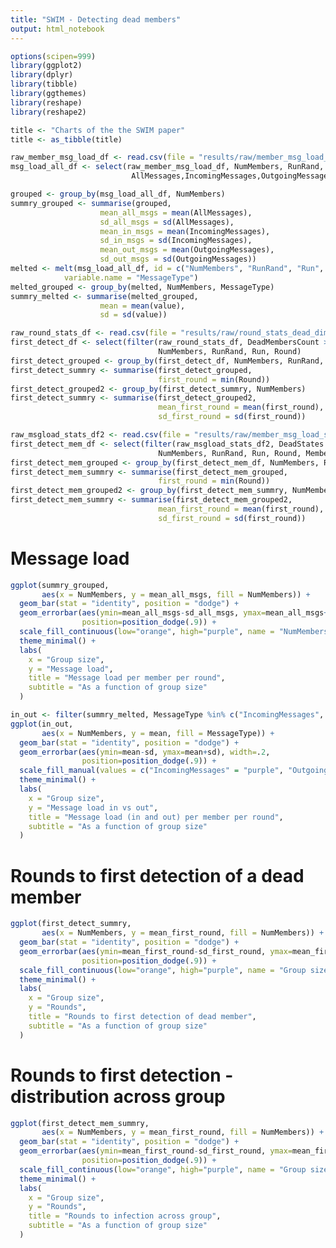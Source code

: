 ```yaml
---
title: "SWIM - Detecting dead members"
output: html_notebook
---
```


```r
options(scipen=999)
library(ggplot2)
library(dplyr)
library(tibble)
library(ggthemes)
library(reshape)
library(reshape2)

title <- "Charts of the the SWIM paper"
title <- as_tibble(title)

raw_member_msg_load_df <- read.csv(file = "results/raw/member_msg_load_stats_force40.csv", sep=",")
msg_load_all_df <- select(raw_member_msg_load_df, NumMembers, RunRand, Run, Round, Member, 
                           AllMessages,IncomingMessages,OutgoingMessages)

grouped <- group_by(msg_load_all_df, NumMembers)
summry_grouped <- summarise(grouped, 
                    mean_all_msgs = mean(AllMessages),
                    sd_all_msgs = sd(AllMessages),
                    mean_in_msgs = mean(IncomingMessages),
                    sd_in_msgs = sd(IncomingMessages),
                    mean_out_msgs = mean(OutgoingMessages),
                    sd_out_msgs = sd(OutgoingMessages))
melted <- melt(msg_load_all_df, id = c("NumMembers", "RunRand", "Run", "Round", "Member"),
            variable.name = "MessageType")
melted_grouped <- group_by(melted, NumMembers, MessageType)
summry_melted <- summarise(melted_grouped, 
                    mean = mean(value),
                    sd = sd(value))

raw_round_stats_df <- read.csv(file = "results/raw/round_stats_dead_dim_mem_5_40_many.csv", sep=",")
first_detect_df <- select(filter(raw_round_stats_df, DeadMembersCount > 0),
                                 NumMembers, RunRand, Run, Round)
first_detect_grouped <- group_by(first_detect_df, NumMembers, RunRand, Run)
first_detect_summry <- summarise(first_detect_grouped,
                                 first_round = min(Round))
first_detect_grouped2 <- group_by(first_detect_summry, NumMembers)
first_detect_summry <- summarise(first_detect_grouped2,
                                 mean_first_round = mean(first_round),
                                 sd_first_round = sd(first_round))

raw_msgload_stats_df2 <- read.csv(file = "results/raw/member_msg_load_stats_dead_dim_mem_5_40_few.csv", sep=",")
first_detect_mem_df <- select(filter(raw_msgload_stats_df2, DeadStates > 0),
                                 NumMembers, RunRand, Run, Round, Member)
first_detect_mem_grouped <- group_by(first_detect_mem_df, NumMembers, RunRand, Run, Member)
first_detect_mem_summry <- summarise(first_detect_mem_grouped,
                                 first_round = min(Round))
first_detect_mem_grouped2 <- group_by(first_detect_mem_summry, NumMembers)
first_detect_mem_summry <- summarise(first_detect_mem_grouped2,
                                 mean_first_round = mean(first_round),
                                 sd_first_round = sd(first_round))

```

# Message load

```r
ggplot(summry_grouped, 
       aes(x = NumMembers, y = mean_all_msgs, fill = NumMembers)) +
  geom_bar(stat = "identity", position = "dodge") +
  geom_errorbar(aes(ymin=mean_all_msgs-sd_all_msgs, ymax=mean_all_msgs+sd_all_msgs), width=.2,
                position=position_dodge(.9)) +
  scale_fill_continuous(low="orange", high="purple", name = "NumMembers") +
  theme_minimal() +
  labs(
    x = "Group size",
    y = "Message load",
    title = "Message load per member per round",
    subtitle = "As a function of group size"
  )
```

```r
in_out <- filter(summry_melted, MessageType %in% c("IncomingMessages", "OutgoingMessages"))
ggplot(in_out, 
       aes(x = NumMembers, y = mean, fill = MessageType)) +
  geom_bar(stat = "identity", position = "dodge") +
  geom_errorbar(aes(ymin=mean-sd, ymax=mean+sd), width=.2,
                position=position_dodge(.9)) +
  scale_fill_manual(values = c("IncomingMessages" = "purple", "OutgoingMessages" = "#A91079")) +
  theme_minimal() +
  labs(
    x = "Group size",
    y = "Message load in vs out",
    title = "Message load (in and out) per member per round",
    subtitle = "As a function of group size"
  )
```

# Rounds to first detection of a dead member

```r
ggplot(first_detect_summry, 
       aes(x = NumMembers, y = mean_first_round, fill = NumMembers)) +
  geom_bar(stat = "identity", position = "dodge") +
  geom_errorbar(aes(ymin=mean_first_round-sd_first_round, ymax=mean_first_round+sd_first_round), width=.2,
                position=position_dodge(.9)) +
  scale_fill_continuous(low="orange", high="purple", name = "Group size") +
  theme_minimal() +
  labs(
    x = "Group size",
    y = "Rounds",
    title = "Rounds to first detection of dead member",
    subtitle = "As a function of group size"
  )
```

# Rounds to first detection - distribution across group

```r
ggplot(first_detect_mem_summry, 
       aes(x = NumMembers, y = mean_first_round, fill = NumMembers)) +
  geom_bar(stat = "identity", position = "dodge") +
  geom_errorbar(aes(ymin=mean_first_round-sd_first_round, ymax=mean_first_round+sd_first_round), width=.2,
                position=position_dodge(.9)) +
  scale_fill_continuous(low="orange", high="purple", name = "Group size") +
  theme_minimal() +
  labs(
    x = "Group size",
    y = "Rounds",
    title = "Rounds to infection across group",
    subtitle = "As a function of group size"
  )
```